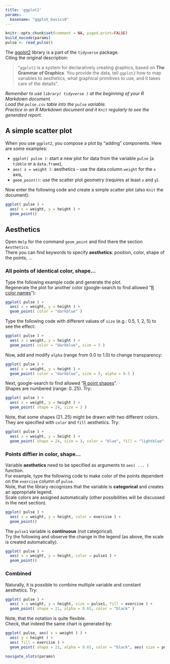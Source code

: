 ```yaml
---
title: 'ggplot2'
params:
  basename: "ggplot_basics0"
---
```


```r
knitr::opts_chunk$set(comment = NA, paged.print=FALSE)
build_nocode(params) 
pulse <- read_pulse()
```

The [ggplot2](https://ggplot2.tidyverse.org/) library is a part of the `tidyverse` package.  
Citing the original description:

> "`ggplot2` is a system for declaratively creating graphics, based on **The Grammar of Graphics**. You provide the data, tell `ggplot2` how to map variables to aesthetics, what graphical primitives to use, and it takes care of the details".

_Remember to use `library( tidyverse )` at the beginning of your R Markdown document._  
_Load the `pulse.csv` table into the `pulse` variable._  
_Practice in an R Markdown document and it `Knit` regularly to see the generated report._

## A simple scatter plot

When you use `ggplot2`, you compose a plot by "adding" components. Here are some examples:

- `ggplot( pulse )`: start a new plot for data from the variable `pulse` (a `tibble` or a `data.frame`),
- `aes( x = weight )`: aesthetics -- use the data column `weight` for the `x` axis,
- `geom_point()`: use the scatter plot geometry (requires at least `x` and `y`).

Now enter the following code and create a simple scatter plot (also `Knit` the document):
```r
ggplot( pulse ) +
  aes( x = weight, y = height ) +
  geom_point()
```

## Aesthetics

Open `Help` for the command `geom_point` and find there the section `Aesthetics`.  
There you can find keywords to specify **aesthetics**: position, color, shape of the points, ...

### All points of identical color, shape...

Type the following example code and generate the plot.  
Regenerate the plot for another color (google-search to find allowed "[R color names](https://www.google.com/search?q=R+color+names)"):
```r
ggplot( pulse ) +
  aes( x = weight, y = height ) +
  geom_point( color = "darkblue" )
```

Type the following code with different values of `size` (e.g.: 0.5, 1, 2, 5) to see the effect:
```r
ggplot( pulse ) +
  aes( x = weight, y = height ) +
  geom_point( color = "darkblue", size = 5 )
```

Now, add and modify `alpha` (range from 0.0 to 1.0) to change transparency:
```r
ggplot( pulse ) +
  aes( x = weight, y = height ) +
  geom_point( color = "darkblue", size = 5, alpha = 0.5 )
```

Next, google-search to find allowed "[R point shapes](https://www.google.com/search?q=R+point+shapes)".  
Shapes are numbered (range: 0..25). Try:
```r
ggplot( pulse ) +
  aes( x = weight, y = height ) +
  geom_point( shape = 24, size = 3 )
```

Note, that some shapes (21..25) might be drawn with two different colors.  
They are specified with `color` and `fill` aesthetics. Try:
```r
ggplot( pulse ) +
  aes( x = weight, y = height ) +
  geom_point( shape = 24, size = 3, color = "blue", fill = "lightblue" )
```

### Points diffier in color, shape...

Variable **aesthetics** need to be specified as arguments to `aes( ... )` function.  
For example, type the following code to make color of the points dependent on the `exercise` column of `pulse`.  
Note, that the library recognizes that the variable is **categorical** and creates an appropriate legend.  
Scale colors are assigned automatically (other possibilities will be discussed in the next section).
```r
ggplot( pulse ) +
  aes( x = weight, y = height, color = exercise ) +
  geom_point()
```

The `pulse1` variable is **continuous** (not categorical).  
Try the following and observe the change in the legend (as above, the scale is created automatically).
```r
ggplot( pulse ) +
  aes( x = weight, y = height, color = pulse1 ) +
  geom_point()
```

### Combined

Naturally, it is possible to combine multiple variable and constant aesthetics. Try:
```r
ggplot( pulse ) +
  aes( x = weight, y = height, size = pulse1, fill = exercise ) +
  geom_point( shape = 21, alpha = 0.65, color = "black" )
```

Note, that the notation is quite flexible.  
Check, that indeed the same chart is generated by:
```r
ggplot( pulse, aes( x = weight ) ) +
  aes( y = height ) +
  aes( fill = exercise ) +
  geom_point( shape = 21, alpha = 0.65, color = "black", aes( size = pulse1 ) )
```

```r
navigate_slots(params)
``` 

